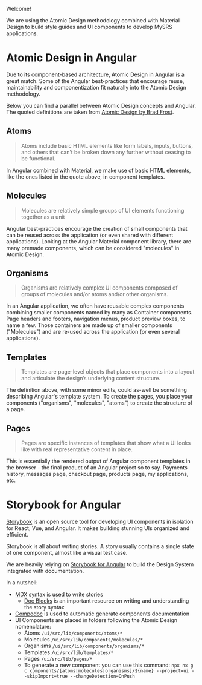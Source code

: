 
<Meta title="Intro/Welcome" />

Welcome!

We are using the Atomic Design methodology combined with Material Design to build style guides and UI components to develop MySRS applications.

# Atomic Design in Angular

Due to its component-based architecture, Atomic Design in Angular is a great match. Some of the Angular best-practices that encourage reuse, maintainability and componentization fit naturally into the Atomic Design methodology.

Below you can find a parallel between Atomic Design concepts and Angular. The quoted definitions are taken from [Atomic Design by Brad Frost](http://atomicdesign.bradfrost.com/chapter-2/).

## Atoms

> Atoms include basic HTML elements like form labels, inputs, buttons, and others that can’t be broken down any further without ceasing to be functional.

In Angular combined with Material, we make use of basic HTML elements, like the ones listed in the quote above, in component templates.

## Molecules

> Molecules are relatively simple groups of UI elements functioning together as a unit

Angular best-practices encourage the creation of small components that can be reused across the application (or even shared with different applications). Looking at the Angular Material component library, there are many premade components, which can be considered "molecules" in Atomic Design.

## Organisms

> Organisms are relatively complex UI components composed of groups of molecules and/or atoms and/or other organisms.

In an Angular application, we often have reusable complex components combining smaller components named by many as Container components.
Page headers and footers, navigation menus, product preview boxes, to name a few. Those containers are made up of smaller components ("Molecules") and are re-used across the application (or even several applications).

## Templates

> Templates are page-level objects that place components into a layout and articulate the design’s underlying content structure.

The definition above, with some minor edits, could as-well be something describing Angular's template system. To create the pages, you place your components ("organisms", "molecules", "atoms") to create the structure of a page.

## Pages

> Pages are specific instances of templates that show what a UI looks like with real representative content in place.

This is essentially the rendered output of Angular component templates in the browser - the final product of an Angular project so to say. Payments history, messages page, checkout page, products page, my applications, etc.

# Storybook for Angular

[Storybook](https://storybook.js.org/) is an open source tool for developing UI components in isolation for React, Vue, and Angular. It makes building stunning UIs organized and efficient.

Storybook is all about writing stories. A story usually contains a single state of one component, almost like a visual test case.

We are heavily relying on [Storybook for Angular](https://storybook.js.org/docs/guides/guide-angular/) to build the Design System integrated with documentation.

In a nutshell:

- [MDX](https://github.com/storybookjs/storybook/blob/next/addons/docs/angular/README.md#mdx) syntax is used to write stories
  - [Doc Blocks](https://storybook.js.org/docs/angular/writing-docs/doc-blocks) is an important resource on writing and understanding the story syntax
- [Compodoc](https://compodoc.app/) is used to automatic generate components documentation
- UI Components are placed in folders following the Atomic Design nomenclature:
  - Atoms `/ui/src/lib/components/atoms/*`
  - Molecules `/ui/src/lib/components/molecules/*`
  - Organisms `/ui/src/lib/components/organisms/*`
  - Templates `/ui/src/lib/templates/*`
  - Pages `/ui/src/lib/pages/*`
  - To generate a new component you can use this command: `npx nx g c components/[atoms|molecules|organisms]/${name} --project=ui --skipImport=true --changeDetection=OnPush`
